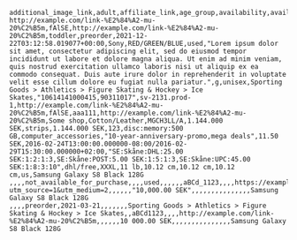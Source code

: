 ```csv
additional_image_link,adult,affiliate_link,age_group,availability,availability_date,brand,color,condition,description,energy_efficiency_class,gender,google_product_category,gtin,id,image_link,is_bundle,item_group_id,link,marketplace_retailer,material,mpn,member_price,pattern,price,prisjakt_id,product_detail(section_name:attribute_name:attribute_value),product_type,promotion_id,sale_price,sale_price_effective_date,shipping(country:region:service:price:min_handling_time:max_handling_time:min_transit_time:max_transit_time),shipping_label,size,shipping_weight,shipping_height,shipping_length,shipping_width,size_system,title
http://example.com/link-%E2%84%A2-mu-20%C2%B5m,fAlSE,http://example.com/link-%E2%84%A2-mu-20%C2%B5m,toddler,preorder,2021-12-22T03:12:58.019077+00:00,Sony,RED/GREEN/BLUE,used,"Lorem ipsum dolor sit amet, consectetur adipiscing elit, sed do eiusmod tempor incididunt ut labore et dolore magna aliqua. Ut enim ad minim veniam, quis nostrud exercitation ullamco laboris nisi ut aliquip ex ea commodo consequat. Duis aute irure dolor in reprehenderit in voluptate velit esse cillum dolore eu fugiat nulla pariatur.",g,unisex,Sporting Goods > Athletics > Figure Skating & Hockey > Ice Skates,"10614141000415,90311017",sv-2131.prod-1,http://example.com/link-%E2%84%A2-mu-20%C2%B5m,fAlSE,aaa111,http://example.com/link-%E2%84%A2-mu-20%C2%B5m,Some shop,Cotton/Leather,MGCH3LL/A,1.144.000 SEK,strips,1.144.000 SEK,123,disc:memory:500 GB,computer_accessories,"10-year-anniversary-promo,mega deals",11.50 SEK,2016-02-24T13:00:00.000000-08:00/2016-02-29T15:30:00.000000+02:00,"SE:Skåne:DHL:25.00 SEK:1:2:1:3,SE:Skåne:POST:5.00 SEK:1:5:1:3,SE:Skåne:UPC:45.00 SEK:1:8:3:10",dhl/free,XXXL,11 lb,10.12 cm,10.12 cm,10.12 cm,us,Samsung Galaxy S8 Black 128G
,,,,not_available_for_purchase,,,,used,,,,,,aBCd_1123,,,,https://example.com/link?utm_source=1&utm_medium=2,,,,,,"10,000.00 SEK",,,,,,,,,,,,,,,Samsung Galaxy S8 Black 128G
,,,,preorder,2021-03-21,,,,,,,Sporting Goods > Athletics > Figure Skating & Hockey > Ice Skates,,aBCd1123,,,,http://example.com/link-%E2%84%A2-mu-20%C2%B5m,,,,,,10 000.00 SEK,,,,,,,,,,,,,,,Samsung Galaxy S8 Black 128G
```